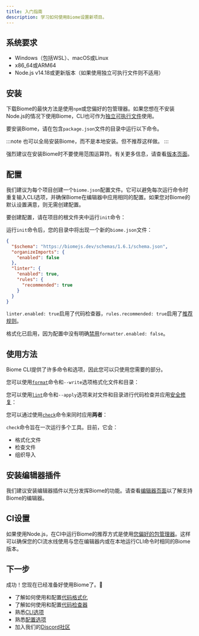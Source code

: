 ```yaml
---
title: 入门指南
description: 学习如何使用Biome设置新项目。
---
```



## 系统要求

- Windows（包括WSL）、macOS或Linux
- x86_64或ARM64
- Node.js v14.18或更新版本（如果使用独立可执行文件则不适用）

## 安装

下载Biome的最快方法是使用`npm`或您偏好的包管理器。如果您想在不安装Node.js的情况下使用Biome，CLI也可作为[独立可执行文件](/guides/manual-installation)使用。

要安装Biome，请在包含`package.json`文件的目录中运行以下命令。

<PackageManagerCommand
  npm="install --save-dev --save-exact @biomejs/biome"
  pnpm="add --save-dev --save-exact @biomejs/biome"
  yarn="add --dev --exact @biomejs/biome"
  bun="add --dev --exact @biomejs/biome"
/>

:::note
也可以全局安装Biome，而不是本地安装。但不推荐这样做。
:::

强烈建议在安装Biome时不要使用范围运算符。有关更多信息，请查看[版本页面](/internals/versioning/)。

## 配置

我们建议为每个项目创建一个`biome.json`配置文件。它可以避免每次运行命令时重复输入CLI选项，并确保Biome在编辑器中应用相同的配置。如果您对Biome的默认设置满意，则无需创建配置。

要创建配置，请在项目的根文件夹中运行`init`命令：

<PackageManagerBiomeCommand command="init" />

运行`init`命令后，您的目录中将出现一个新的`biome.json`文件：

```json title="biome.json"
{
  "$schema": "https://biomejs.dev/schemas/1.6.1/schema.json",
  "organizeImports": {
    "enabled": false
  },
  "linter": {
    "enabled": true,
    "rules": {
      "recommended": true
    }
  }
}
```

`linter.enabled: true`启用了代码检查器，`rules.recommended: true`启用了[推荐规则](/linter/rules/)。

格式化已启用，因为配置中没有明确[禁用](/reference/configuration/#formatterenabled)`formatter.enabled: false`。

## 使用方法

Biome CLI提供了许多命令和选项，因此您可以只使用您需要的部分。

您可以使用[`format`](/reference/cli#biome-format)命令和`--write`选项格式化文件和目录：

<PackageManagerBiomeCommand command="format <files> --write" />

您可以使用[`lint`](/reference/cli#biome-lint)命令和`--apply`选项来对文件和目录进行代码检查并应用[安全修复](/linter#safe-fixes)：

<PackageManagerBiomeCommand command="lint <files>" />

您可以通过使用[`check`](/reference/cli#biome-check)命令来同时应用**两者**：

<PackageManagerBiomeCommand command="check --apply <files>" />

`check`命令旨在一次运行多个工具。目前，它会：

- 格式化文件
- 检查文件
- 组织导入

## 安装编辑器插件

我们建议安装编辑器插件以充分发挥Biome的功能。请查看[编辑器页面](/guides/integrate-in-editor)以了解支持Biome的编辑器。

## CI设置

如果使用Node.js，在CI中运行Biome的推荐方式是使用[您偏好的包管理器](/guides/getting-started#installation)。这样可以确保您的CI流水线使用与您在编辑器内或在本地运行CLI命令时相同的Biome版本。

## 下一步

成功！您现在已经准备好使用Biome了。🥳

- 了解如何使用和配置[代码格式化](/formatter)
- 了解如何使用和配置[代码检查器](/linter)
- 熟悉[CLI选项](/reference/cli)
- 熟悉[配置选项](/reference/configuration)
- 加入我们的[Discord社区](https://discord.gg/BypW39g6Yc)
